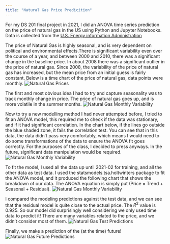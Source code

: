 ```yaml
---
title: "Natural Gas Price Predicition"
---
```


For my DS 201 final project in 2021, I did an ANOVA time series prediction on the price of natural gas in the US using Python and Jupyter Notebooks. Data is collected from the [U.S. Energy information Administration](https://www.eia.gov/naturalgas/data.php)

The price of Natural Gas is highly seasonal, and is very dependent on political and environmental effects.There is significant variability even over the course of a year, and between 2000 and 2010, there was a significant change in the baseline price. In about 2008 there was a significant outlier in the price of natural gas. Since 2008, the variability of the price of natural gas has increased, but the mean price from an initial guess is fairly constant. Below is a time chart of the price of natural gas, data points were monthly.
![Natural Gas Prices](../myProjects/Images/Nat-Gas-price-plot.png)

The first and most obvious idea I had to try and capture seasonality was to track monthly change in price. The price of natural gas goes up, and is more volatile in the summer months. 
![Natural Gas Monthly Variability](../myProjects/Images/nat-gas-monthly-variability.png)

Now to try a new modelling method I had never attempted before, I tried to fit an ANOVA model, this required me to check if the data was stationary, and if it had significant correlation. In the chart below, if the lines go outside the blue shaded zone, it fails the correlation test. You can see that in this data, the data didn't pass very comfortably, which means I would need to do some transformations of the data to ensure the ANOVA fit goes correctly. For the purposes of the class, I decided to press anyways. In the future, significant data manipulation would be required.
![Natural Gas Monthly Variability](../myProjects/Images/nat-gas-correlation.png)

To fit the model, I used all the data up until 2021-02 for training, and all the other data as test data. I used the statsmodels.tsa.holtwinters package to fit the ANOVA model, and it produced the following chart that shows the breakdown of our data. The ANOVA equation is simply put (Price = Trend + Seasonal + Residual). 
![Natural Gas Monthly Variability](../myProjects/Images/nat-gas-charts.png)

I compared the modeling predictions against the test data, and we can see that the residual model is quite close to the actual price. The $R^2$ value is 0.925. So our model did surprisingly well considering we only used time data to predict it! There are many variables related to the price, and we didn't consider most of them.
![Natural Gas Test Predictions](../myProjects/Images/nat-gas-measure.png)

Finally, we make a prediction of the (at the time) future! 
![Natural Gas Future Predictions](../myProjects/Images/nat-gas-predict.png)
